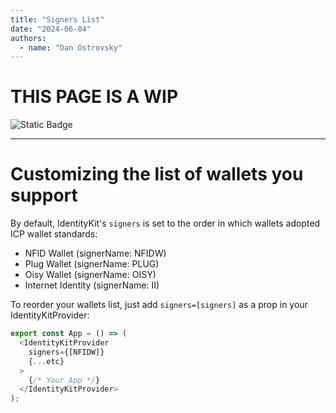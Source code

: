 ```yaml
---
title: "Signers List"
date: "2024-06-04"
authors:
  - name: "Dan Ostrovsky"
---
```


# THIS PAGE IS A WIP

![Static Badge](https://img.shields.io/badge/status-wip-red)

---

# Customizing the list of wallets you support

By default, IdentityKit's `signers` is set to the order in which wallets adopted ICP wallet
standards:

- NFID Wallet (signerName: NFIDW)
- Plug Wallet (signerName: PLUG)
- Oisy Wallet (signerName: OISY)
- Internet Identity (signerName: II)

To reorder your wallets list, just add `signers=[signers]` as a prop in your IdentityKitProvider:

```typescript
export const App = () => (
  <IdentityKitProvider
    signers={[NFIDW]}
    {...etc}
  >
    {/* Your App */}
  </IdentityKitProvider>
);
```
